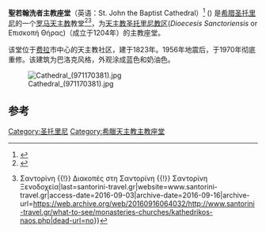 {{Infobox church
| name                   =聖若翰洗者主教座堂
| native_name            = Καθεδρικός ναός του Αγίου Ιωάννη του Βαπτιστή
| image                  =The Catholic Cathedral (dedicated to St. John the Baptist) situated in the Catholic quarter of Fira, Fira, Santorini island (Thira), Greece.jpg
| imagesize              =250px
| coordinates display    = inline,title
| location               =[[圣托里尼|圣托里尼]][[费拉|费拉]] 
| country                ={{flag|Greece}}
| denomination           = [[罗马天主教|罗马天主教]]
| diocese                = [[天主教圣托里尼教区|天主教圣托里尼教区]]
}}
'''聖若翰洗者主教座堂'''（英语：St. John the Baptist Cathedral）<ref>{{Cite web |url=http://www.gcatholic.org/churches/europe/3921.htm |title=Cathedral of St. John the Baptist in Santorini |access-date=2017-03-25 |archive-date=2017-01-18 |archive-url=https://web.archive.org/web/20170118075922/http://www.gcatholic.org/churches/europe/3921.htm |dead-url=no }}</ref> ({{lang-el|Καθεδρικός ναός του Αγίου Ιωάννη του Βαπτιστή}}) 是[[希腊|希腊]][[圣托里尼|圣托里尼]]的一个[[罗马天主教|罗马天主教]]教堂<ref>{{Cite book|url=https://books.google.co.ve/books?id=-uVXAAAAYAAJ&q=Cathedral+of+St.+John+the+Baptist+Santorini&dq=Cathedral+of+St.+John+the+Baptist+Santorini&hl=es&sa=X&ved=0ahUKEwi1u7y73evOAhVLqB4KHUEkBwYQ6AEIKDAA|title=Greece|date=1991-01-01|publisher=Michelin Tyre|isbn=9782067015203|language=en|access-date=2017-03-25|archive-date=2016-10-11|archive-url=https://web.archive.org/web/20161011042106/https://books.google.co.ve/books?id=-uVXAAAAYAAJ&q=Cathedral+of+St.+John+the+Baptist+Santorini&dq=Cathedral+of+St.+John+the+Baptist+Santorini&hl=es&sa=X&ved=0ahUKEwi1u7y73evOAhVLqB4KHUEkBwYQ6AEIKDAA|dead-url=no}}</ref><ref>{{Cite web|url=http://www.santorini-travel.gr/what-to-see/monasteries-churches/kathedrikos-naos.php|title=Καθολικός Καθεδρικός Ναός {{!}} Σαντορίνη {{!}} Διακοπές στη Σαντορίνη {{!}} Σαντορίνη Ξενοδοχεία|last=santorini-travel.gr|website=www.santorini-travel.gr|access-date=2016-09-03|archive-date=2016-09-16|archive-url=https://web.archive.org/web/20160916064032/http://www.santorini-travel.gr/what-to-see/monasteries-churches/kathedrikos-naos.php|dead-url=no}}</ref>，为[[天主教圣托里尼教区|天主教圣托里尼教区]](''Dioecesis Sanctoriensis'' or Επισκοπή Θήρας)（成立于1204年）的主教座堂。

该堂位于[[费拉|费拉]]市中心的天主教社区，建于1823年。1956年地震后，于1970年彻底重修。该建筑为巴洛克风格，外观涂成蓝色和奶油色。

[[File:Cathedral_(971170381).jpg|thumb]]

==参考==
{{Reflist}}
{{coord|36.4203|N|25.4306|E|source:wikidata|display=title}}
[[Category:圣托里尼|Category:圣托里尼]]
[[Category:希臘天主教主教座堂|Category:希臘天主教主教座堂]]